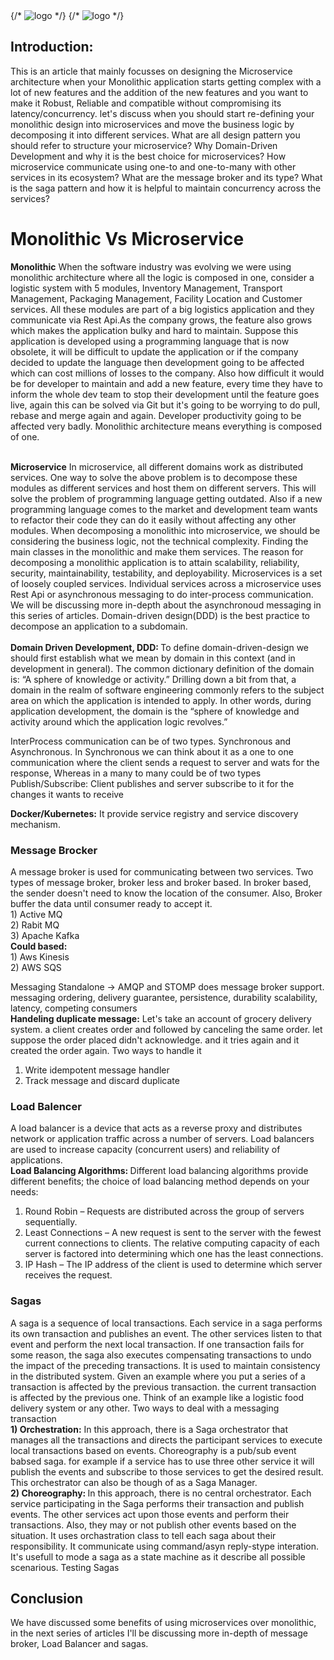 
<div className={styles["Welcome"]}>
  {/* <img src={naviLogo} className={styles["logo-navi"]} alt="logo" /> */}
  {/* <img src={reactLogo} className={styles["logo-react"]} alt="logo" /> */}
</div>


## Introduction: 
<div className={styles["justifyContent"]}>
This is an article that mainly focusses on designing the Microservice architecture when your 
Monolithic application starts getting complex with a lot of new features and the addition of 
the new features and you want to make it Robust, Reliable and compatible without compromising 
its latency/concurrency. let's discuss when you should start re-defining your monolithic design 
into microservices and move the business logic by decomposing it into different services. 
What are all design pattern you should refer to structure your microservice? 
Why Domain-Driven Development and why it is the best choice for microservices? 
How microservice communicate using one-to and one-to-many with other services in its ecosystem? 
What are the message broker and its type? What is the saga pattern and how it is helpful 
to maintain concurrency across the services?
</div>

# Monolithic Vs Microservice 
<div className={styles["justifyContent"]}>
<b>Monolithic</b> When the software industry was evolving we were using monolithic architecture where all the logic is 
composed in one, consider a logistic system with 5 modules, Inventory Management, Transport Management, Packaging 
Management, Facility Location and Customer services. All these modules are part of a big logistics application and 
they communicate via Rest Api.As the company grows, the feature also grows which makes the application bulky and hard to
maintain. Suppose this application is developed using a programming language that is now obsolete, it will be difficult to 
update the application or if the company decided to update the language then development going to be affected which can cost
millions of losses to the company. Also how difficult it would be for developer to maintain and add a new feature, every time
they have to inform the whole dev  team to stop their development until the feature goes live, again this can be solved via 
Git but it's going to be worrying to do pull, rebase and merge again and again. Developer productivity going to be affected 
very badly. Monolithic architecture means everything is composed of one.

<br/>
<br/>

<b>Microservice</b>  In microservice, all different domains work as distributed services. One way to solve the above problem 
is to decompose these modules as different services and host them on different servers. This will solve the problem of 
programming language getting outdated. Also if a new programming language comes to the market and development team wants 
to refactor their code they can do it easily without affecting any other modules. When decomposing a monolithic into microservice, 
we should be considering the business logic, not the technical complexity. Finding the main classes in the monolithic and make 
them services. The reason for decomposing a monolithic application is to attain scalability, reliability, security, 
maintainability, testability, and deployability. Microservices is a set of loosely coupled services. Individual services 
across a microservice uses Rest Api or asynchronous messaging to do inter-process communication. We will be discussing 
more in-depth about the asynchronoud messaging in this series of articles. Domain-driven design(DDD) is the best practice 
to decompose an application to a subdomain. 
<br/>
<br/>
<b> Domain Driven Development, DDD: </b>To define domain-driven-design we should first establish what we mean by domain in 
this context (and in development in general). The common dictionary definition of the domain is: “A sphere of knowledge or 
activity.” Drilling down a bit from that, a domain in the realm of software engineering commonly refers to the subject 
area on which the application is intended to apply. In other words, during application development, the domain is the
“sphere of knowledge and activity around which the application logic revolves.”


InterProcess communication can be of two types. Synchronous and Asynchronous. In Synchronous we can think about it as a one 
to one communication where the client sends a request to server and wats for the response, Whereas in a many to many could 
be of two types Publish/Subscribe: Client publishes and server subscribe to it for the changes it wants to receive
</div>
<p className={styles["justifyContent"]}>
<b>Docker/Kubernetes:</b> It provide service registry and service discovery mechanism. 
</p>

### Message Brocker
<div className={styles["justifyContent"]}>
A message broker is used for communicating between two services. Two types of message broker, broker less and broker based.
In broker based, the sender doesn't need to know the location of the consumer. Also, Broker buffer the data until consumer 
ready to accept it.<br/>
1) Active MQ <br/>
2) Rabit MQ <br/>
3) Apache Kafka <br/>
<b>Could based:<br/></b>
1) Aws Kinesis<br/>
2) AWS SQS

Messaging Standalone -> AMQP and STOMP does message broker support. messaging ordering, delivery guarantee, persistence, 
durability scalability, latency, competing consumers<br/>
<b>Handeling duplicate message:</b> 
Let's take an account of grocery delivery system. a client creates order and followed by canceling the same order. 
let suppose the order placed didn't acknowledge. and it tries again and it created the order again. 
Two ways to handle it<br/>
1) Write idempotent message handler<br/>
2) Track message and discard duplicate
</div>

### Load Balencer
<div className={styles["justifyContent"]}>
A load balancer is a device that acts as a reverse proxy and distributes network or application traffic across a 
number of servers. Load balancers are used to increase capacity (concurrent users) and reliability of applications.
<br/>
<b>Load Balancing Algorithms: </b>
Different load balancing algorithms provide different benefits; the choice of load balancing method depends on your needs: <br/>

1) Round Robin – Requests are distributed across the group of servers sequentially.<br/>
2) Least Connections – A new request is sent to the server with the fewest current connections to clients. 
The relative computing capacity of each server is factored into determining which one has the least connections.<br/>
3) IP Hash – The IP address of the client is used to determine which server receives the request.
</div>

### Sagas
<div className={styles["justifyContent"]}>
A saga is a sequence of local transactions. Each service in a saga performs its own transaction and publishes an event. 
The other services listen to that event and perform the next local transaction. If one transaction fails for some reason, 
the saga also executes compensating transactions to undo the impact of the preceding transactions.
It is used to maintain consistency in the distributed system. Given an example where you put a series of
a transaction is affected by the previous transaction. the current transaction is affected by the previous one. 
Think of an example like a logistic food delivery system or any other. Two ways to deal with a messaging transaction <br/>
<b>1) Orchestration:</b> In this approach, there is a Saga orchestrator that manages all the transactions and directs the 
participant services to execute local transactions based on events. Choreography is a pub/sub event babsed saga. for example if 
a service has to use three other service it will publish the events
and subscribe to those services to get the desired result.
This orchestrator can also be though of as a Saga Manager. <br/>
<b>2) Choreography: </b>In this approach, there is no central orchestrator. Each service participating in the Saga performs 
  their transaction and publish events. The other services 
  act upon those events and perform their transactions. Also, they may or not publish other events based on the situation. 
   It uses orchastration class to tell each saga about their responsibility.
 It communicate using command/asyn reply-stype interation. 
 It's usefull to mode a saga as a state machine as it describe all possible scenarious. Testing Sagas



</div>

## Conclusion
We have discussed some benefits of using microservices over monolithic, in the next series of articles 
I'll be discussing more in-depth of message broker, Load Balancer and sagas. 

<!-- 
<div>
 Aggregate: Take an example of an logistic company, which consist of fleet system, facility system, delivery system. Fist mile,
 mid mile and last mile. All these are noun.
 Patter aggregation: Organise a domain model as a collection of Aggregates, each of which is a group of objects that can be treated
 as a unit. 

 </div> -->